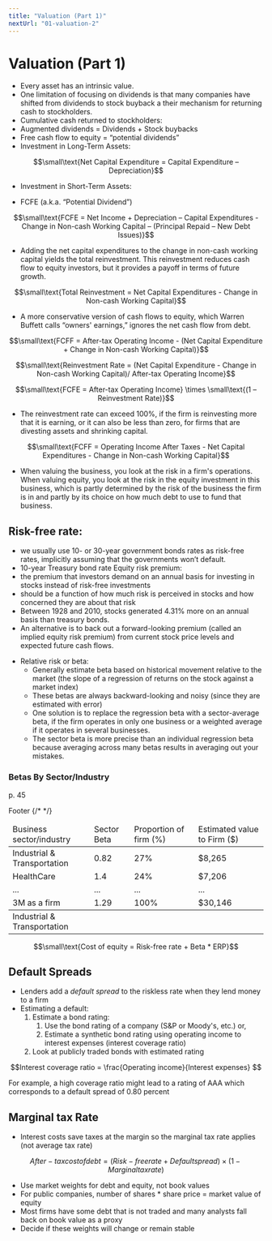 ---
title: "Valuation (Part 1)"
nextUrl: "01-valuation-2"
---

# Valuation (Part 1)

- Every asset has an intrinsic value.
- One limitation of focusing on dividends is that many companies have shifted from dividends to stock buyback a their mechanism for returning cash to stockholders.
- Cumulative cash returned to stockholders:
- Augmented dividends = Dividends + Stock buybacks
- Free cash flow to equity = “potential dividends”
- Investment in Long-Term Assets:

```math
\small\text{Net Capital Expenditure = Capital Expenditure – Depreciation}
```

- Investment in Short-Term Assets:

* FCFE (a.k.a. “Potential Dividend”)

```math
\small\text{FCFE = Net Income + Depreciation – Capital Expenditures - Change in Non-cash Working Capital
  – (Principal Repaid – New Debt Issues)}
```

- Adding the net capital expenditures to the change in non-cash working capital yields the
  total reinvestment. This reinvestment reduces cash flow to equity investors, but it provides a payoff in terms of future growth.

```math
\small\text{Total Reinvestment = Net Capital Expenditures - Change in Non-cash Working Capital}
```

- A more conservative version of cash flows to equity, which Warren Buffett calls “owners' earnings,” ignores the net cash flow from debt.

```math
\small\text{FCFF = After-tax Operating Income - (Net Capital Expenditure + Change in Non-cash Working Capital)}
```

```math
\small\text{Reinvestment Rate = (Net Capital Expenditure - Change in Non-cash Working Capital)/ After-tax Operating Income}
```

```math
\small\text{FCFE = After-tax Operating Income} \times \small\text{(1 – Reinvestment Rate)}
```

- The reinvestment rate can exceed 100%, if the firm is reinvesting more that it is earning, or it can also be less than zero, for firms that are divesting assets and shrinking capital.

```math
\small\text{FCFF = Operating Income After Taxes - Net Capital Expenditures - Change in Non-cash Working Capital}
```

- When valuing the business, you look at the risk in a firm's operations. When valuing equity, you look at the risk in the equity investment in this business, which is partly determined by the risk of the business the firm is in and partly by its choice on how much debt to use to fund that business.

## Risk-free rate:

- we usually use 10- or 30-year government bonds rates as risk-free rates, implicitly assuming that the governments won’t default.
- 10-year Treasury bond rate
  Equity risk premium:
- the premium that investors demand on an annual basis for investing in stocks instead of risk-free investments
- should be a function of how much risk is perceived in stocks and how concerned they are about that risk
- Between 1928 and 2010, stocks generated 4.31% more on an annual basis than treasury bonds.
- An alternative is to back out a forward-looking premium (called an implied equity risk premium) from current stock price levels and expected future cash flows.

* Relative risk or beta:
  - Generally estimate beta based on historical movement relative to the market (the slope of a regression of returns on the stock against a market index)
  - These betas are always backward-looking and noisy (since they are estimated with error)
  - One solution is to replace the regression beta with a sector-average beta, if the firm operates in only one business or a weighted average if it operates in several businesses.
  - The sector beta is more precise than an individual regression beta because averaging across many betas results in averaging out your mistakes.

### Betas By Sector/Industry

p. 45

<table>
  <thead>
    <tr>
      <td>Business sector/industry</td>
      <td>Sector Beta</td>
      <td>Proportion of firm (%)</td>
      <td>Estimated value to Firm ($)</td>
    </tr>
  </thead>
  <tbody>
    <tr>
      <td>Industrial &amp; Transportation</td>
      <td>0.82</td>
      <td>27%</td>
      <td>$8,265</td>
    </tr>
    <tr>
      <td>HealthCare</td>
      <td>1.4</td>
      <td>24%</td>
      <td>$7,206</td>
    </tr>
    <tr>
      <td>...</td>
      <td>...</td>
      <td>...</td>
      <td>...</td>
    </tr>
    <tr>
      <td>3M as a firm</td>
      <td>1.29</td>
      <td>100%</td>
      <td>$30,146</td>
    </tr>
  </tbody>
  <tfooter className="border-t border-slate-500">
    <tr className="text-sm text-slate-400">
      Footer
      {/* <td>Industrial &amp; Transportation</td> */}
    </tr>
  </tfooter>
</table>

```math
\small\text{Cost of equity = Risk-free rate + Beta * ERP}
```

## Default Spreads

- Lenders add a _default spread_ to the riskless rate when they lend money to a firm
- Estimating a default:
  1. Estimate a bond rating:
     1. Use the bond rating of a company (S&P or Moody's, etc.) or,
     2. Estimate a synthetic bond rating using operating income to interest expenses (interest coverage ratio)
  2. Look at publicly traded bonds with estimated rating

```math
Interest coverage ratio = \frac{Operating income}{Interest expenses}

```

For example, a high coverage ratio might lead to a rating of AAA which corresponds to a default spread of 0.80 percent

## Marginal tax Rate

- Interest costs save taxes at the margin so the marginal tax rate applies (not average tax rate)

```math
After-tax cost of debt = (Risk-free rate + Default spread) \times (1 - Marginal tax rate)

```

- Use market weights for debt and equity, not book values
- For public companies, number of shares \* share price = market value of equity
- Most firms have some debt that is not traded and many analysts fall back on book value as a proxy
- Decide if these weights will change or remain stable
